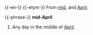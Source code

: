 {{-en-}}
{{-etym-}}
From [[mid]], and [[April]].

{{-phrase-}}
'''mid-April'''
# Any day in the middle of [[April]].